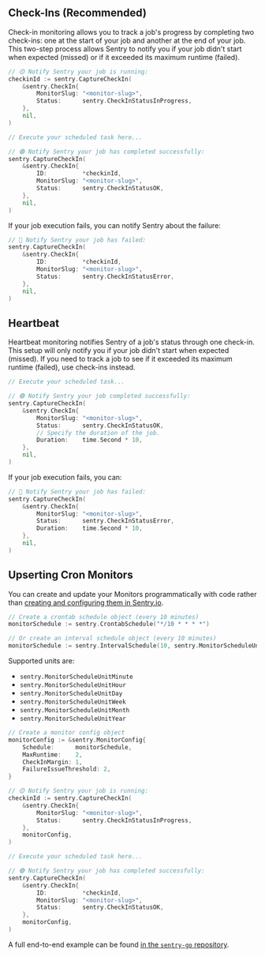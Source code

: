 ## Check-Ins (Recommended)

Check-in monitoring allows you to track a job's progress by completing two check-ins: one at the start of your job and another at the end of your job. This two-step process allows Sentry to notify you if your job didn't start when expected (missed) or if it exceeded its maximum runtime (failed).

```go
// 🟡 Notify Sentry your job is running:
checkinId := sentry.CaptureCheckIn(
	&sentry.CheckIn{
		MonitorSlug: "<monitor-slug>",
		Status:      sentry.CheckInStatusInProgress,
	},
	nil,
)

// Execute your scheduled task here...

// 🟢 Notify Sentry your job has completed successfully:
sentry.CaptureCheckIn(
	&sentry.CheckIn{
		ID:          *checkinId,
		MonitorSlug: "<monitor-slug>",
		Status:      sentry.CheckInStatusOK,
	},
	nil,
)
```

If your job execution fails, you can notify Sentry about the failure:

```go
// 🔴 Notify Sentry your job has failed:
sentry.CaptureCheckIn(
	&sentry.CheckIn{
		ID:          *checkinId,
		MonitorSlug: "<monitor-slug>",
		Status:      sentry.CheckInStatusError,
	},
	nil,
)
```

## Heartbeat

Heartbeat monitoring notifies Sentry of a job's status through one check-in. This setup will only notify you if your job didn't start when expected (missed). If you need to track a job to see if it exceeded its maximum runtime (failed), use check-ins instead.

```go
// Execute your scheduled task...

// 🟢 Notify Sentry your job completed successfully:
sentry.CaptureCheckIn(
	&sentry.CheckIn{
		MonitorSlug: "<monitor-slug>",
		Status:      sentry.CheckInStatusOK,
		// Specify the duration of the job.
		Duration:    time.Second * 10,
	},
	nil,
)
```

If your job execution fails, you can:

```go
// 🔴 Notify Sentry your job has failed:
sentry.CaptureCheckIn(
	&sentry.CheckIn{
		MonitorSlug: "<monitor-slug>",
		Status:      sentry.CheckInStatusError,
		Duration:    time.Second * 10,
	},
	nil,
)
```

## Upserting Cron Monitors

You can create and update your Monitors programmatically with code
rather than [creating and configuring them in Sentry.io](https://sentry.io/issues/alerts/new/crons/).

```go
// Create a crontab schedule object (every 10 minutes)
monitorSchedule := sentry.CrontabSchedule("*/10 * * * *")

// Or create an interval schedule object (every 10 minutes)
monitorSchedule := sentry.IntervalSchedule(10, sentry.MonitorScheduleUnitMinute)
```

Supported units are:

- `sentry.MonitorScheduleUnitMinute`
- `sentry.MonitorScheduleUnitHour`
- `sentry.MonitorScheduleUnitDay`
- `sentry.MonitorScheduleUnitWeek`
- `sentry.MonitorScheduleUnitMonth`
- `sentry.MonitorScheduleUnitYear`

```go
// Create a monitor config object
monitorConfig := &sentry.MonitorConfig{
	Schedule:      monitorSchedule,
	MaxRuntime:    2,
	CheckInMargin: 1,
	FailureIssueThreshold: 2,
}

// 🟡 Notify Sentry your job is running:
checkinId := sentry.CaptureCheckIn(
	&sentry.CheckIn{
		MonitorSlug: "<monitor-slug>",
		Status:      sentry.CheckInStatusInProgress,
	},
	monitorConfig,
)

// Execute your scheduled task here...

// 🟢 Notify Sentry your job has completed successfully:
sentry.CaptureCheckIn(
	&sentry.CheckIn{
		ID:          *checkinId,
		MonitorSlug: "<monitor-slug>",
		Status:      sentry.CheckInStatusOK,
	},
	monitorConfig,
)
```

A full end-to-end example can be found [in the `sentry-go` repository](https://github.com/getsentry/sentry-go/blob/dde4d360660838f3c2e0ced8205bc8f7a8d312d9/_examples/crons/main.go).
